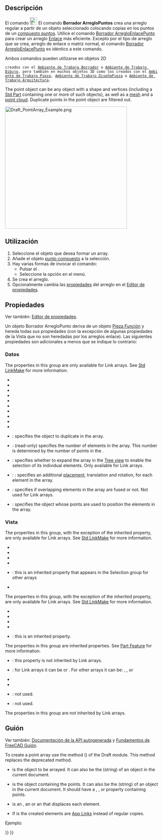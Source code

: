 <languages/>

<div class="mw-translate-fuzzy">
{{Docnav/es
|[[Draft_PathLinkArray/es|ArregloEnlaceRuta]]
|[[Draft_PointLinkArray/es|ArregloEnlacePunto]]
|[[Draft_Workbench/es|Borrador]]
|IconL=Draft_PathLinkArray.svg
|IconR=Draft_PointLinkArray.svg
|IconC=Workbench_Draft.svg
}}
</div>

<div class="mw-translate-fuzzy">
{{GuiCommand/es
|Name=Draft PointArray
|Name/es=Borrador ArregloPunto
|MenuLocation=Modificación → Herramientas de  Arreglo → Arreglo Punto
|Workbenches=[[Draft_Workbench/es|Borrador]], [[Arch_Workbench/es|Arquitectura]]
|Version=0.18
|SeeAlso=[[Draft_OrthoArray/es|Borrador OrthoArray]], [[Draft_PolarArray/es|Borrador ArregloPolar]], 
[[Draft_CircularArray/es|Borrador ArregloCircular]], [[Draft_PathArray/es|Borrador ArregloRuta]], [[Draft_PathLinkArray/es|Borrador ArregloEnlaceRuta]], [[Draft_PointLinkArray/es|Borrador ArregloEnlacePunto]]
}}
</div>

<span id="Description"></span>
==Descripción==

<div class="mw-translate-fuzzy">
El comando [[Image:Draft_PointArray.svg|24px]] El comando '''Borrador ArregloPuntos''' crea una arreglo regular a partir de un objeto seleccionado colocando copias en los puntos de un [[#Compuesto_puntos|compuesto puntos]]. Utilice el comando [[Draft_PointLinkArray/es|Borrador ArregloEnlacePunto]] para crear un arreglo [[App_Link/es|Enlace]] más eficiente. Excepto por el tipo de arreglo que se crea, arreglo de enlace o matriz normal, el comando [[Draft_PointLinkArray/es|Borrador ArregloEnlacePunto]] es idéntico a este comando.
</div>

<div class="mw-translate-fuzzy">
Ambos comandos pueden utilizarse en objetos 2D
 creados con el [[Draft_Workbench/es|Ambiente de Trabajo Borrador]] o [[Sketcher_Workbench/es|Ambiente de Trabajo Dibujo]], pero también en muchos objetos 3D como los creados con el [[Part_Workbench/es|Ambiente de Trabajo Pieza]], [[PartDesign_Workbench/es|Ambiente de Trabajo DiseñoPieza]] o [[Arch_Workbench/es|Ambiente de Trabajo Arquitectura]].
</div>

The point object can be any object with a shape and vertices (including a [[Std_Part|Std Part]] containing one or more of such objects), as well as a [[Mesh_Workbench|mesh]] and a [[Points_Workbench|point cloud]]. Duplicate points in the point object are filtered out.

[[Image:Draft_PointArray_Example.png|400px]]
{{Caption|Borrador ArregloPunto}}

<span id="Usage"></span>
==Utilización==

<div class="mw-translate-fuzzy">
# Seleccione el objeto que desea formar un array.
# Añade el objeto [[#Punto_compuesto|punto compuesto]] a la selección.
# Hay varias formas de invocar el comando:
#* Pulsar el {{Button|[[Image:Draft_PointArray.svg|16px]] [[Draft_PointArray/es|Borrador ArregloPunto]]}}.
#* Seleccione la opción {{MenuCommand|Modificación → Herramientas de arreglo →[[Image:Draft_PointArray.svg|16px]] Arreglo de puntos}} en el menú.
# Se crea el arreglo.
# Opcionalmente cambia las [[#Propiedades|propiedades]] del arreglo en el [[property_editor/es|Editor de propiedades]].
</div>

<span id="Properties"></span>
==Propiedades==

Ver también: [[property_editor/es|Editor de propiedades]].

Un objeto Borrador ArregloPunto deriva de un objeto [[Part_Feature/es|Pieza Función]] y hereda todas sus propiedades (con la excepción de algunas propiedades de la Vista que no son heredadas por los arreglos enlace). Las siguientes propiedades son adicionales a menos que se indique lo contrario:

<span id="Data"></span>
===Datos===

{{TitleProperty|Link}}

The properties in this group are only available for Link arrays. See [[Std_LinkMake#Properties|Std LinkMake]] for more information.

* {{PropertyData|Scale|Float}}
* {{PropertyData|Scale Vector|Vector|Hidden}}
* {{PropertyData|Scale List|VectorList}}
* {{PropertyData|Visibility List|BoolList|Hidden}}
* {{PropertyData|Placement List|PlacementList|Hidden}}
* {{PropertyData|Element List|LinkList|Hidden}}
* {{PropertyData|_ Link Touched|Bool|Hidden}}
* {{PropertyData|_ Child Cache|LinkList|Hidden}}
* {{PropertyData|Colored Elements|LinkSubHidden|Hidden}}
* {{PropertyData|Link Transform|Bool}}

{{TitleProperty|Objetos}}

* {{PropertyData|Base|Link}}: specifies the object to duplicate in the array.
* {{PropertyData|Count|Integer}}: (read-only) specifies the number of elements in the array. This number is determined by the number of points in the {{PropertyData|Point Object}}.
* {{PropertyData|Expand Array|Bool}}: specifies whether to expand the array in the [[Tree_view|Tree view]] to enable the selection of its individual elements. Only available for Link arrays.
* {{PropertyData|Extra Placement|Placement}}: : specifies an additional [[Placement|placement]], translation and rotation, for each element in the array.
* {{PropertyData|Fuse|Bool}}: specifies if overlapping elements in the array are fused or not. Not used for Link arrays. {{Version|1.0}}
* {{PropertyData|Point Object|Link}}: specifies the object whose points are used to position the elements in the array.

<span id="View"></span>
===Vista===

{{TitleProperty|Enlace}}

The properties in this group, with the exception of the inherited property, are only available for Link arrays. See [[Std_LinkMake#Properties|Std LinkMake]] for more information.

* {{PropertyView|Draw Style|Enumeration}}
* {{PropertyView|Line Width|FloatConstraint}}
* {{PropertyView|Override Material|Bool}}
* {{PropertyView|Point Size|FloatConstraint}}
* {{PropertyView|Selectable|Bool}}: this is an inherited property that appears in the Selection group for other arrays
* {{PropertyView|Shape Material|Material}}

{{TitleProperty|Base}}

The properties in this group, with the exception of the inherited property, are only available for Link arrays. See [[Std_LinkMake#Properties|Std LinkMake]] for more information.

* {{PropertyView|Child View Provider|PersistentObject|Hidden}}
* {{PropertyView|Material List|MaterialList|Hidden}}
* {{PropertyView|Override Color List|ColorList|Hidden}}
* {{PropertyView|Override Material List|BoolList|Hidden}}
* {{PropertyView|Proxy|PythonObject|Hidden}}: this is an inherited property.

{{TitleProperty|Display Options}}

The properties in this group are inherited properties. See [[Part_Feature#Properties|Part Feature]] for more information.

* {{PropertyView|Bounding Box|Bool}}: this property is not inherited by Link arrays.
* {{PropertyView|Display Mode|Enumeration}}: for Link arrays it can be {{value|Link}} or {{value|ChildView}}. For other arrays it can be: {{value|Flat Lines}}, {{value|Shaded}}, {{value|Wireframe}} or {{value|Points}}
* {{PropertyView|Show In Tree|Bool}}
* {{PropertyView|Visibility|Bool}}

{{TitleProperty|Borrador}}

* {{PropertyView|Pattern|Enumeration}}: not used.
* {{PropertyView|Pattern Size|Float}}: not used.

{{TitleProperty|Object style}}

The properties in this group are not inherited by Link arrays.

<span id="Scripting"></span>
==Guión==

Ver también: [https://freecad.github.io/SourceDoc/ Documentación de la API autogenerada] y [[FreeCAD_Scripting_Basics/es|Fundamentos de FreeCAD Guión]].

To create a point array use the {{incode|make_point_array}} method ({{Version|0.19}}) of the Draft module. This method replaces the deprecated {{incode|makePointArray}} method.

{{Code|code=
point_array = make_point_array(base_object, point_object, extra=None, use_link=True)
}}

* {{incode|base_object}} is the object to be arrayed. It can also be the {{incode|Label}} (string) of an object in the current document.
* {{incode|point_object}} is the object containing the points. It can also be the {{incode|Label}} (string) of an object in the current document. It should have a {{incode|Geometry}}, {{incode|Links}}, or {{incode|Components}} property containing points.
* {{incode|extra}} is an {{incode|App.Placement}}, an {{incode|App.Vector}} or an {{incode|App.Rotation}} that displaces each element.
* If {{incode|use_link}} is {{incode|True}} the created elements are [[App_Link|App Links]] instead of regular copies.

Ejemplo:

{{Code|code=
import FreeCAD as App
import Draft

doc = App.newDocument()

polygon = Draft.make_polygon(3, radius=500.0)

p1 = Draft.make_point(App.Vector(1500, 0, 0))
p2 = Draft.make_point(App.Vector(2500, 0, 0))
p3 = Draft.make_point(App.Vector(2000, 1000, 0))

compound = doc.addObject("Part::Compound", "Compound")
compound.Links = [p1, p2, p3]

point_array = Draft.make_point_array(polygon, compound)
doc.recompute()
}}


<div class="mw-translate-fuzzy">
{{Docnav/es
|[[Draft_PathLinkArray/es|ArregloEnlaceRuta]]
|[[Draft_PointLinkArray/es|ArregloEnlacePunto]]
|[[Draft_Workbench/es|Borrador]]
|IconL=Draft_PathLinkArray.svg
|IconR=Draft_PointLinkArray.svg
|IconC=Workbench_Draft.svg
}}
</div>

{{Draft Tools navi{{#translation:}}}}
{{Userdocnavi{{#translation:}}}}